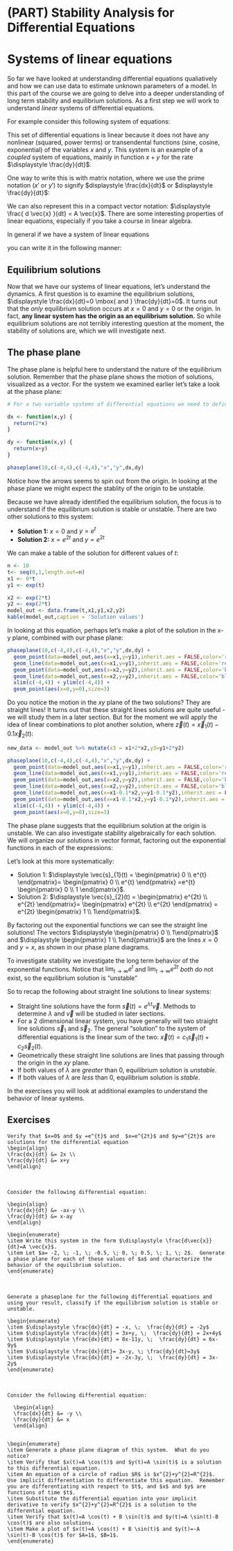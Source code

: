 # (PART) Stability Analysis for Differential Equations {-} 

# Systems of linear equations

So far we have looked at understanding differential equations qualiatively and how we can use data to estimate unknown parameters of a model.  In this part of the course we are going to delve into a deeper understanding of long term stability and equilibrium solutions.  As a first step we will work to understand *linear* systems of differential equations.

For example consider this following system of equations:

\begin{align}
\frac{dx}{dt} &= 2x \\ 
\frac{dy}{dt} &= x+y
\end{align}

This set of differential equations is linear because it does not have any nonlinear (squared, power terms) or transendental functions (sine, cosine, exponential) of the variables $x$ and $y$.  This system is an example of a *coupled* system of equations, mainly in function $x+y$ for the rate $\displaystyle \frac{dy}{dt}$.


One way to write this is with matrix notation, where we use the prime notation ($x'$ or $y'$) to signify  $displaystyle \frac{dx}{dt}$ or $displaystyle \frac{dy}{dt}$:

\begin{align}
\begin{pmatrix} x' \\ y' \end{pmatrix} &=  \begin{pmatrix} 2x \\ x+y \end{pmatrix} \\
&=\begin{pmatrix} 2 & 0 \\ 1 &  1 \end{pmatrix} \begin{pmatrix} x \\ y \end{pmatrix}
\end{align}


We can also represent this in a compact vector notation: $\displaystyle \frac{ d \vec{x} }{dt} = A \vec{x}$.  There are some interesting properties of linear equations, especially if you take a course in linear algebra.

In general if we have a system of linear equations

\begin{align}
\frac{dx}{dt} &= ax+by \\ 
\frac{dy}{dt} &= cx+dy,
\end{align}

you can write it in the following manner:
\begin{equation}
\begin{pmatrix} \frac{dx}{dt} \\ \frac{dy}{dt} \end{pmatrix} =  \begin{pmatrix} ax+by \\ cx+dy \end{pmatrix} =  \begin{pmatrix} a & b \\ c &  d \end{pmatrix} \begin{pmatrix} x \\ y \end{pmatrix}
\end{equation}

## Equilibrium solutions
Now that we have our systems of linear equations, let's understand the dynamics.  A first question is to examine the equilibrium solutions, $\displaystyle \frac{dx}{dt}=0 \mbox{ and } \frac{dy}{dt}=0$.  It turns out that the *only* equilibrium solution occurs at $x=0$ and $y=0$ or the origin.  In fact, **any linear system has the origin as an equilibrium solution.**  So while equilibrium solutions are not terribly interesting question at the moment, the stability of solutions are, which we will investigate next.

## The phase plane
The phase plane is helpful here to understand the nature of the equilibrium solution.  Remember that the phase plane shows the motion of solutions, visualized as a vector.  For the system we examined earlier let’s take a look at the phase plane:

```r
# For a two variable systems of differential equations we need to define dx/dt and dy/dt separately:

dx <- function(x,y) {
  return(2*x)
}

dy <- function(x,y) {
  return(x+y)
}

phaseplane(10,c(-4,4),c(-4,4),"x","y",dx,dy)
```

Notice how the arrows seems to spin out from the origin.  In looking at the phase plane we might expect the stablity of the origin to be unstable.  

Because we have already identified the equilibrium solution, the focus is to understand if the equilibrium solution is stable or unstable.  There are two other solutions to this system:

- **Solution 1:** $x=0$ and $y =e^{t}$
- **Solution 2:** $x=e^{2t}$ and $y=e^{2t}$  


We can make a table of the solution for different values of $t$:

```r
n <- 10
t<- seq(0,1,length.out=n)
x1 <- 0*t
y1 <- exp(t)

x2 <- exp(2*t)
y2 <- exp(2*t)
model_out <- data.frame(t,x1,y1,x2,y2)
kable(model_out,caption = 'Solution values')


```
In looking at this equation, perhaps let's make a plot of the solution in the x-y plane, combined with our phase plane:

```r


phaseplane(10,c(-4,4),c(-4,4),"x","y",dx,dy) +
  geom_point(data=model_out,aes(x=x1,y=y1),inherit.aes = FALSE,color='red') +
  geom_line(data=model_out,aes(x=x1,y=y1),inherit.aes = FALSE,color='red') +
  geom_point(data=model_out,aes(x=x2,y=y2),inherit.aes = FALSE,color='blue') +
  geom_line(data=model_out,aes(x=x2,y=y2),inherit.aes = FALSE,color='blue') +
  xlim(c(-4,4)) + ylim(c(-4,4)) +
  geom_point(aes(x=0,y=0),size=3)

```

Do you notice the motion in the $xy$ plane of the two solutions?  They are straight lines!  It turns out that these straight lines solutions are quite useful - we will study them in a later section.  But for the moment we will apply the idea of linear combinations to plot another solution, where $\vec{z}(t)=\vec{x}_{1}(t) -0.1 \vec{x}_{2}(t)$:

```r

new_data <- model_out %>% mutate(x3 = x1+2*x2,y3=y1+2*y2)

phaseplane(10,c(-4,4),c(-4,4),"x","y",dx,dy) +
  geom_point(data=model_out,aes(x=x1,y=y1),inherit.aes = FALSE,color='red') +
  geom_line(data=model_out,aes(x=x1,y=y1),inherit.aes = FALSE,color='red') +
  geom_point(data=model_out,aes(x=x2,y=y2),inherit.aes = FALSE,color='blue') +
  geom_line(data=model_out,aes(x=x2,y=y2),inherit.aes = FALSE,color='blue') +
  geom_line(data=model_out,aes(x=x1-0.1*x2,y=y1-0.1*y2),inherit.aes = FALSE,color='purple') +
  geom_point(data=model_out,aes(x=x1-0.1*x2,y=y1-0.1*y2),inherit.aes = FALSE,color='purple') +
  xlim(c(-4,4)) + ylim(c(-4,4)) +
  geom_point(aes(x=0,y=0),size=3)

```


The phase plane suggests that the equilibrium solution at the origin is unstable.  We can also investigate stability algebraically for each solution.  We will organize our solutions in vector format, factoring out the exponential functions in each of the expressions:

Let’s look at this more systematically:

- Solution 1: $\displaystyle  \vec{s}_{1}(t) = \begin{pmatrix} 0 \\ e^{t} \end{pmatrix}= \begin{pmatrix} 0 \\ e^{t} \end{pmatrix} =e^{t}  \begin{pmatrix} 0 \\ 1  \end{pmatrix}$.
- Solution 2:  $\displaystyle \vec{s}_{2}(t) = \begin{pmatrix} e^{2t} \\ e^{2t} \end{pmatrix}= \begin{pmatrix} e^{2t} \\ e^{2t} \end{pmatrix} = e^{2t}  \begin{pmatrix} 1 \\ 1\end{pmatrix}$. 

By factoring out the exponential functions we can see the straight line solutions!  The vectors $\displaystyle  \begin{pmatrix} 0 \\ 1\end{pmatrix}$ and $\displaystyle  \begin{pmatrix} 1 \\ 1\end{pmatrix}$ are the lines $x=0$ and $y=x$, as shown in our phase plane diagrams.

To investigate stability we investigate the long term behavior of the exponential functions. Notice that $\displaystyle \lim_{t \rightarrow \infty}   e^{t}$ and $\displaystyle \lim_{t \rightarrow \infty}   e^{2t}$ *both* do not exist, so the equilibrium solution is “unstable”

So to recap the following about straight line solutions to linear systems:

- Straight line solutions have the form $\displaystyle \vec{s}(t) = e^{\lambda t} \vec{v}$. Methods to determine $\lambda$ and $\vec{v}$ will be studied in later sections.
- For a 2 dimensional linear system, you have generally will two straight line solutions $\vec{s}_{1}$ and $\vec{s}_{2}$.  The general "solution" to the system of differential equations is the linear sum of the two:
$\vec{x}(t) = c_{1} \vec{s}_{1}(t) + c_{2} \vec{s}_{2}(t)$.
- Geometrically these straight line solutions are lines that passing through the origin in the $xy$ plane.
- If both values of $\lambda$ are *greater* than 0, equilibrium solution is *unstable*.
- If both values of $\lambda$ are *less* than 0, equilibrium solution is *stable*.

In the exercises you will look at additional examples to understand the behavior of linear systems.

\newpage

## Exercises

```exercise
Verify that $x=0$ and $y =e^{t}$ and  $x=e^{2t}$ and $y=e^{2t}$ are solutions for the differential equation 
\begin{align}
\frac{dx}{dt} &= 2x \\ 
\frac{dy}{dt} &= x+y
\end{align}
```

&nbsp;

<!-- Adapted from LW pg 164 -->
<!-- tr = -2a det = a^2-1 -->
```exercise
Consider the following differential equation:
  
\begin{align}
\frac{dx}{dt} &= -ax-y \\ 
\frac{dy}{dt} &= x-ay
\end{align}

\begin{enumerate}
\item Write this system in the form $\displaystyle \frac{d\vec{x}}{dt}=A \vec{x}$.
\item Let $a= -2, \; -1, \; -0.5, \; 0, \; 0.5, \; 1, \; 2$.  Generate a phase plane for each of these values of $a$ and characterize the behavior of the equilibrium solution.
\end{enumerate}
```

&nbsp;
<!-- %\marginnote{Exercises a-c,e Based on Example 4.9 page 166 in \lw. d on 1c, pg 163 in lw}  -->
```exercise
Generate a phaseplane for the following differential equations and using your result, classify if the equilibrium solution is stable or unstable.

\begin{enumerate}
\item $\displaystyle \frac{dx}{dt} = -x, \;  \frac{dy}{dt} = -2y$
\item $\displaystyle \frac{dx}{dt} = 3x+y, \;  \frac{dy}{dt} = 2x+4y$
\item $\displaystyle \frac{dx}{dt} = 8x-11y, \;  \frac{dy}{dt} = 6x-9y$
\item $\displaystyle \frac{dx}{dt}= 3x-y, \; \frac{dy}{dt}=3y$
\item $\displaystyle \frac{dx}{dt} = -2x-3y, \;  \frac{dy}{dt} = 3x-2y$
\end{enumerate}

```

&nbsp;

```exercise
Consider the following differential equation:

  \begin{align}
  \frac{dx}{dt} &= -y \\ 
  \frac{dy}{dt} &= x
  \end{align}


\begin{enumerate}
\item Generate a phase plane diagram of this system.  What do you notice?
\item Verify that $x(t)=A \cos(t)$ and $y(t)=A \sin(t)$ is a solution to this differential equation.
\item An equation of a circle of radius $R$ is $x^{2}+y^{2}=R^{2}$. Use implicit differentiation to differentiate this equation.  Remember you are differentiating with respect to $t$, and $x$ and $y$ are functions of time $t$.
\item Substitute the differential equation into your implicit derivative to verify $x^{2}+y^{2}=R^{2}$ is a solution to the differential equation.
\item Verify that $x(t)=A \cos(t) + B \sin(t)$ and $y(t)=A \sin(t)-B \cos(t)$ are also solutions.
\item Make a plot of $x(t)=A \cos(t) + B \sin(t)$ and $y(t)=-A \sin(t)-B \cos(t)$ for $A=1$, $B=1$.
\end{enumerate}

```

&nbsp;

